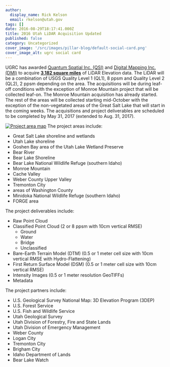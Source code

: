 ```yaml
---
author:
  display_name: Rick Kelson
  email: rkelson@utah.gov
tags: []
date: 2016-08-29T18:17:41.000Z
title: 2016 Utah LiDAR Acquisition Updated
published: false
category: Uncategorized
cover_image: '/src/images/pillar-blog/default-social-card.png'
cover_image_alt: ugrc social card
---
```



UGRC has awarded [Quantum Spatial Inc. (QSI)](https://quantumspatial.com/) and [Digital Mapping Inc. (DMI)](https://web.archive.org/web/20161001160031/http://admap.com/) to acquire [**3,182 square miles**](https://www.arcgis.com/home/webmap/viewer.html?webmap=817e60a9c3374c95aab76c43876b8673&extent=-117.1875,36.3217,-104.5752,43.2351 'view project areas in ArcGIS Online') of LiDAR Elevation data. The LiDAR will be a combination of USGS Quality Level 1 (QL1), 8 ppsm and Quality Level 2 (QL2), 2 ppsm depending on the area. The acquisitions will be during leaf-off conditions with the exception of Monroe Mountain project that will be collected leaf-on. The Monroe Mountain acquisition has already started. The rest of the areas will be collected starting mid-October with the exception of the non-vegetated areas of the Great Salt Lake that will start in the coming weeks. The acquisitions and project deliverables are scheduled to be completed by May 31, 2017 (extended to Aug. 31, 2017).

[![Project area map](/images/404.png 'view project area map')](/images/404.png)
The project areas include:

- Great Salt Lake shoreline and wetlands
- Utah Lake shoreline
- Goshen Bay area of the Utah Lake Wetland Preserve
- Bear River
- Bear Lake Shoreline
- Bear Lake National Wildlife Refuge (southern Idaho)
- Monroe Mountain
- Cache Valley
- Weber County Upper Valley
- Tremonton City
- areas of Washington County
- Minidoka National Wildlife Refuge (southern Idaho)
- FORGE area

The project deliverables include:

- Raw Point Cloud
- Classified Point Cloud (2 or 8 ppsm with 10cm vertical RMSE)
  - Ground
  - Water
  - Bridge
  - Unclassified
- Bare-Earth Terrain Model (DTM) (0.5 or 1 meter cell size with 10cm vertical RMSE with Hydro-Flattening)
- First Return Surface Model (DSM) (0.5 or 1 meter cell size with 10cm vertical RMSE)
- Intensity Images (0.5 or 1 meter resolution GeoTIFFs)
- Metadata

The project partners include:

- U.S. Geological Survey National Map: 3D Elevation Program (3DEP)
- U.S. Forest Service
- U.S. Fish and Wildlife Service
- Utah Geological Survey
- Utah Division of Forestry, Fire and State Lands
- Utah Division of Emergency Management
- Weber County
- Logan City
- Tremonton City
- Brigham City
- Idaho Department of Lands
- Bear Lake Watch

<Contacts subject={frontmatter.title} contactKey="elevation" />
